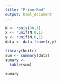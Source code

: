 ```yaml
---
title: "PrimerRmd"
output: html_document
---
```


```r
N <- rpois(90,1)
x <- runif(N,0,1)
y <- runif(N,0,1) 
data <- data.frame(x,y)
```


```r
library(knitr)
sum <- summary(data)
sumary <- 
  kable(sum)
```

```r
sumary
```